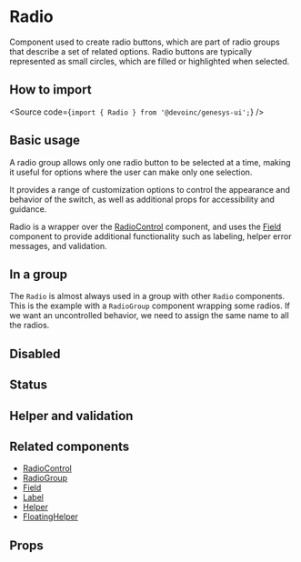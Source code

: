 

<Meta of={Stories} />

# Radio

Component used to create radio buttons, which are part of radio groups that
describe a set of related options. Radio buttons are typically represented as small circles,
which are filled or highlighted when selected.

## How to import

<Source code={`import { Radio } from '@devoinc/genesys-ui';`} />

## Basic usage

<Canvas of={Stories.Playground} />

A radio group allows only one radio button to be selected at a time, making it
useful for options where the user can make only one selection.

It provides a range of customization options to control the appearance and
behavior of the switch, as well as additional props for accessibility and
guidance.

Radio is a wrapper over the [RadioControl](?path=/docs/components-core-form-radiocontrol--docs)
component, and uses the [Field](?path=/docs/components-core-form-field--docs) component to provide
additional functionality such as labeling, helper error messages, and validation.

## In a group

The `Radio` is almost always used in a group with other `Radio` components. This is the example with a
`RadioGroup` component wrapping some radios. If we want an uncontrolled behavior, we need to assign the same name
to all the radios.

<Canvas of={Stories.Group} />

## Disabled

<Canvas of={Stories.Disabled} />

## Status

<Canvas of={Stories.Status} />

## Helper and validation

<Canvas of={Stories.HelperAndValidation} />

## Related components

- [RadioControl](?path=/docs/components-core-form-radiocontrol--docs)
- [RadioGroup](?path=/docs/components-form-radiogroup--overview)
- [Field](/?path=/docs/components-form-field--docs)
- [Label](?path=/docs/components-form-label--docs)
- [Helper](?path=/docs/components-feedback-helper--docs)
- [FloatingHelper](?path=/docs/components-feedback-floatinghelper--docs)

## Props

<ArgTypes of={Stories} />
